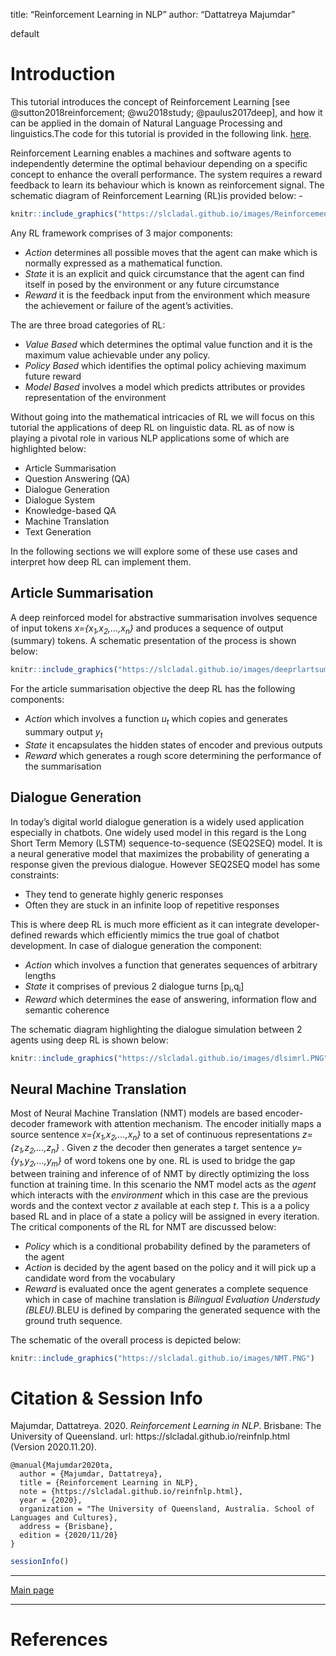
title: "Reinforcement Learning in NLP"
author: "Dattatreya Majumdar"

 default

# Introduction

This tutorial introduces the concept of Reinforcement Learning [see @sutton2018reinforcement; @wu2018study; @paulus2017deep], and how it can be applied in the domain of Natural Language Processing and linguistics.The code for this tutorial is provided in the following link. [here](https://slcladal.github.io/reinfnlp.Rmd). 

Reinforcement Learning enables a machines and software agents to independently determine the optimal behaviour depending on a specific concept to enhance the overall performance. The system requires a reward feedback to learn its behaviour which is known as reinforcement signal. The schematic diagram of Reinforcement Learning (RL)is provided below: -

```r
knitr::include_graphics("https://slcladal.github.io/images/Reinforcement.PNG")
```

Any RL framework comprises of 3 major components:

- *Action* determines all possible moves that the agent can make which is normally expressed as a mathematical function.
- *State* it is an explicit and quick circumstance that the agent can find itself in posed by the environment or any future circumstance
- *Reward* it is the feedback input from the environment which measure the achievement or failure of the agent's activities.

The are three broad categories of RL:

- *Value Based* which determines the optimal value function and it is the maximum value achievable under any policy.
- *Policy Based* which identifies the optimal policy achieving maximum future reward
- *Model Based* involves a model which predicts attributes or provides representation of the environment

Without going into the mathematical intricacies of RL we will focus on this tutorial the applications of deep RL on linguistic data. RL as of now is playing a pivotal role in various NLP applications some of which are highlighted below:

- Article Summarisation
- Question Answering (QA)
- Dialogue Generation
- Dialogue System
- Knowledge-based QA
- Machine Translation
- Text Generation

In the following sections we will explore some of these use cases and interpret how deep RL can implement them.

## Article Summarisation

A deep reinforced model for abstractive summarisation involves sequence of input tokens *x={x~1~,x~2~,...,x~n~}* and produces a sequence of output (summary) tokens. A schematic presentation of the process is shown below:

```r
knitr::include_graphics("https://slcladal.github.io/images/deeprlartsumm.PNG")
```

For the article summarisation objective the deep RL has the following components:

- *Action* which involves a function *u~t~* which copies and generates summary output *y~t~*
- *State* it encapsulates the hidden states of encoder and previous outputs
- *Reward* which generates a rough score determining the performance of the summarisation

## Dialogue Generation

In today's digital world dialogue generation is a widely used application especially in chatbots. One widely used model in this regard is the Long Short Term Memory (LSTM) sequence-to-sequence (SEQ2SEQ) model. It is a neural generative model that maximizes the probability of generating a response given the previous dialogue. However SEQ2SEQ model has some constraints:

- They tend to generate highly generic responses
- Often they are stuck in an infinite loop of repetitive responses

This is where deep RL is much more efficient as it can integrate developer-defined rewards which efficiently mimics the true goal of chatbot development. In case of dialogue generation the component:

- *Action* which involves a function that generates sequences of arbitrary lengths
- *State* it comprises of previous 2 dialogue turns [p~i~,q~i~]
- *Reward* which determines the ease of answering, information flow and semantic coherence

The schematic diagram highlighting the dialogue simulation between 2 agents using deep RL is shown below:

```r
knitr::include_graphics("https://slcladal.github.io/images/dlsimrl.PNG")
```

## Neural Machine Translation

Most of Neural Machine Translation (NMT) models are based encoder-decoder framework with attention mechanism. The encoder initially maps a source sentence *x={x~1~,x~2~,...,x~n~}* to a set of continuous representations *z={z~1~,z~2~,...,z~n~}* . Given *z* the decoder then generates a target sentence *y={y~1~,y~2~,...,y~m~}* of word tokens one by one. RL is used to bridge the gap between training and inference of of NMT by directly optimizing the loss function at training time. In this scenario the NMT model acts as the *agent* which interacts with the *environment* which in this case are the previous words and the context vector *z* available at each step *t*. This is a a policy based RL and in place of a state a policy will be assigned in every iteration. The critical components of the RL for NMT are discussed below:

- *Policy* which is a conditional probability defined by the parameters of the agent
- *Action* is decided by the agent based on the policy and it will pick up a candidate word from the vocabulary
- *Reward* is evaluated once the agent generates a complete sequence which in case of machine translation is *Bilingual Evaluation Understudy (BLEU)*.BLEU is defined by comparing the generated sequence with the ground truth sequence.

The schematic of the overall process is depicted below:

```r
knitr::include_graphics("https://slcladal.github.io/images/NMT.PNG")
```

# Citation & Session Info 

Majumdar, Dattatreya. 2020. *Reinforcement Learning in NLP*. Brisbane: The University of Queensland. url: https://slcladal.github.io/reinfnlp.html (Version 2020.11.20).

```
@manual{Majumdar2020ta,
  author = {Majumdar, Dattatreya},
  title = {Reinforcement Learning in NLP},
  note = {https://slcladal.github.io/reinfnlp.html},
  year = {2020},
  organization = "The University of Queensland, Australia. School of Languages and Cultures},
  address = {Brisbane},
  edition = {2020/11/20}
}
```

```r
sessionInfo()
```

***

[Main page](https://slcladal.github.io/index.html)

***

# References 

